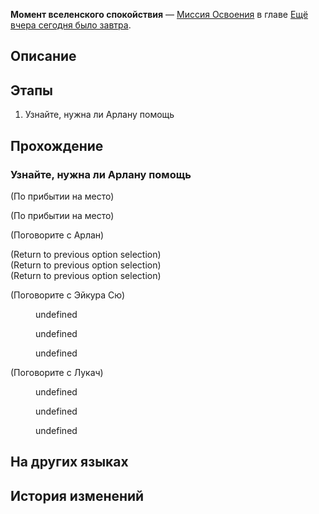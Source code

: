 {{Дополнить|Диалоги.}}
{{Миссия Инфобокс
|id              = 1000303
|Название        = 
|Изображение     = Миссия Освоения Момент вселенского спокойствия.png
|Тип             = Миссия Освоения
|События         = 
|Глава           = Ещё вчера сегодня было завтра
|Условия         = Завершена [[Миссия Освоения]] ''[[Момент вселенского спокойствия]]''
|Персонажи       = Арлан; Аста; Лукач; Первопроходец; Эйкура Сю
|СтартЛокация    = Главная контрольная зона
|Мир             = Космическая станция «Герта»
|Локации         = Главная контрольная зона
|Предыдущая      = 
|Следующая       = Неисчезающие тени
|Награды         = Стрелы*1 { text = Стрелы }; Янтарь*1 { text = Янтарь }; Хор*1 { text = Хор }; Разрежённый эфир*4
}}
'''Момент вселенского спокойствия''' — [[Миссия Освоения]] в главе [[Ещё вчера сегодня было завтра]].

==Описание==
{{Описание|<!--официальное описание из Перекрёстка судеб-->}}

==Этапы==
# Узнайте, нужна ли Арлану помощь

==Прохождение==
{{Дополнить}}


===Узнайте, нужна ли Арлану помощь===
{{Описание миссии|локация=Главная контрольная зона|Внешняя угроза космической станции, кажется, находится под контролем, но экипаж станции по-прежнему обеспокоен.<br />Интересно, как обстоят дела у Арлана. Давайте отыщем его.}}
{{Диалог Начало}}
;(По прибытии на место)

;(По прибытии на место)
<!--Unknown TalkSentence: 100021114-->
<!--Unknown TalkSentence: 100021115-->

;(Поговорите с Арлан)
<!--Unknown TalkSentence: 100021163-->
;(Return to previous option selection)
;(Return to previous option selection)
;(Return to previous option selection)

;(Поговорите с Эйкура Сю)
<!--Unknown TalkSentence: 100021301-->
<!--Unknown TalkSentence: 100021302-->
:{{Диалог|Стрелка}} undefined
:{{Диалог|Стрелка}} undefined
:{{Диалог|Стрелка}} undefined
<!--Unknown TalkSentence: 100021304-->
<!--Unknown TalkSentence: 100021309-->

;(Поговорите с Лукач)
<!--Unknown TalkSentence: 100021318-->
<!--Unknown TalkSentence: 100021319-->
:{{Диалог|Стрелка}} undefined
:<!--Unknown TalkSentence: 100021321-->
:<!--Unknown TalkSentence: 100021322-->
:<!--Unknown TalkSentence: 100021323-->
:<!--Unknown TalkSentence: 100021324-->
:<!--Unknown TalkSentence: 100021330-->
:<!--Unknown TalkSentence: 100021331-->
:<!--Unknown TalkSentence: 100021332-->
:{{Диалог|Стрелка}} undefined
:<!--Unknown TalkSentence: 100021326-->
:<!--Unknown TalkSentence: 100021327-->
:<!--Unknown TalkSentence: 100021330-->
:<!--Unknown TalkSentence: 100021331-->
:<!--Unknown TalkSentence: 100021332-->
:{{Диалог|Стрелка}} undefined
:<!--Unknown TalkSentence: 100021329-->
:<!--Unknown TalkSentence: 100021330-->
:<!--Unknown TalkSentence: 100021331-->
:<!--Unknown TalkSentence: 100021332-->
<!--Unknown TalkSentence: 100021324-->
<!--Unknown TalkSentence: 100021330-->
<!--Unknown TalkSentence: 100021331-->
<!--Unknown TalkSentence: 100021332-->
{{Диалог Конец}}

==На других языках==
{{На других языках
|en   = A Moment of Peace
|zhs  = 宇宙安宁片刻
|zht  = 宇宙安寧片刻
|ja   = 宇宙の安らぎのひと時
|ko   = 찰나의 우주 평화
|es   = Momento de sosiego
|fr   = Un moment de paix
|ru   = Момент вселенского спокойствия
|th   = ช่วงเวลาอันเงียบสงบของจักรวาล
|vi   = Khoảnh Khắc Yên Bình Của Vũ Trụ
|de   = Moment des Friedens
|id   = Momen Kedamaian Galaksi
|pt   = Um Momento de Paz
}}

==История изменений==
{{История изменений|2.7}}
